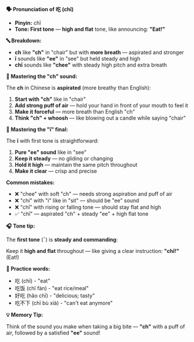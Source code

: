 **🗣️ Pronunciation of 吃 (chī)**

- **Pinyin:** chī
- **Tone: First tone** — **high and flat** tone, like announcing: **"Eat!"**

**🔤 Breakdown:**

- **ch** like **"ch"** in "chair" but with **more breath** — aspirated and stronger
- **ī** sounds like **"ee"** in "see" but held steady and high
- **chī** sounds like **"chee"** with steady high pitch and extra breath

**🎯 Mastering the "ch" sound:**

The **ch** in Chinese is **aspirated** (more breathy than English):

1. **Start with "ch"** like in "chair"
2. **Add strong puff of air** — hold your hand in front of your mouth to feel it
3. **Make it forceful** — more breath than English "ch"
4. **Think "ch" + whoosh** — like blowing out a candle while saying "chair"

**🎯 Mastering the "ī" final:**

The **ī** with first tone is straightforward:

1. **Pure "ee" sound** like in "see"
2. **Keep it steady** — no gliding or changing
3. **Hold it high** — maintain the same pitch throughout
4. **Make it clear** — crisp and precise

**Common mistakes:**

- ❌ "chee" with soft "ch" — needs strong aspiration and puff of air
- ❌ "chi" with "i" like in "sit" — should be "ee" sound
- ❌ "chī" with rising or falling tone — should stay flat and high
- ✅ "chī" — aspirated "ch" + steady "ee" + high flat tone

**🎧 Tone tip:**

The **first tone** (¯) is **steady and commanding**:

Keep it **high and flat** throughout — like giving a clear instruction: **"chī!"** (Eat!)

**📝 Practice words:**

- 吃 (chī) - "eat"
- 吃饭 (chī fàn) - "eat rice/meal"
- 好吃 (hǎo chī) - "delicious; tasty"
- 吃不下 (chī bù xià) - "can't eat anymore"

**💡 Memory Tip:**

Think of the sound you make when taking a big bite — **"ch"** with a puff of air, followed by a
satisfied **"ee"** sound!
